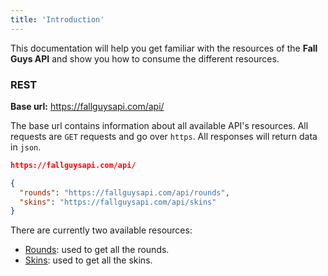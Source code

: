 ```yaml
---
title: 'Introduction'
---
```


This documentation will help you get familiar with the resources of the **Fall Guys API** and show you how to consume the different resources.

### REST

**Base url:** https://fallguysapi.com/api/

The base url contains information about all available API's resources.
All requests are `GET` requests and go over `https`. All responses will return data in `json`.

```json
https://fallguysapi.com/api/
```

```json
{
  "rounds": "https://fallguysapi.com/api/rounds",
  "skins": "https://fallguysapi.com/api/skins"
}
```

There are currently two available resources:

- [Rounds](/rounds): used to get all the rounds.
- [Skins](/skins): used to get all the skins.
